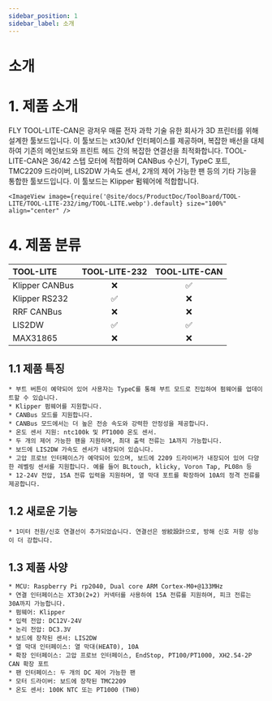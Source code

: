```yaml
---
sidebar_position: 1
sidebar_label: 소개
---
```


# 소개

# 1. 제품 소개

FLY TOOL-LITE-CAN은 광저우 매륜 전자 과학 기술 유한 회사가 3D 프린터를 위해 설계한 툴보드입니다. 이 툴보드는 xt30/kf 인터페이스를 제공하며, 복잡한 배선을 대체하여 기존의 메인보드와 프린트 헤드 간의 복잡한 연결선을 최적화합니다. TOOL-LITE-CAN은 36/42 스텝 모터에 적합하며 CANBus 수신기, TypeC 포트, TMC2209 드라이버, LIS2DW 가속도 센서, 2개의 제어 가능한 팬 등의 기타 기능을 통합한 툴보드입니다. 이 툴보드는 Klipper 펌웨어에 적합합니다.

    <ImageView image={require('@site/docs/ProductDoc/ToolBoard/TOOL-LITE/TOOL-LITE-232/img/TOOL-LITE.webp').default} size="100%" align="center" />

# 4. 제품 분류

| TOOL-LITE  |    TOOL-LITE-232     |    TOOL-LITE-CAN     |
| :------------- | :------------------: | :------------------: |
| Klipper CANBus |         :x:          |  :white_check_mark:  |
| Klipper RS232  |  :white_check_mark:  |         :x:          |
| RRF CANBus     |         :x:          |         :x:          |
| LIS2DW         |  :white_check_mark:  |  :white_check_mark:  |
| MAX31865       |         :x:          |         :x:          |


## 1.1 제품 특징

    * 부트 버튼이 예약되어 있어 사용자는 TypeC를 통해 부트 모드로 진입하여 펌웨어를 업데이트할 수 있습니다.
    * Klipper 펌웨어를 지원합니다.
    * CANBus 모드를 지원합니다.
    * CANBus 모드에서는 더 높은 전송 속도와 강력한 안정성을 제공합니다.
    * 온도 센서 지원: ntc100k 및 PT1000 온도 센서.
    * 두 개의 제어 가능한 팬을 지원하며, 최대 출력 전류는 1A까지 가능합니다.
    * 보드에 LIS2DW 가속도 센서가 내장되어 있습니다.
    * 고압 프로브 인터페이스가 예약되어 있으며, 보드에 2209 드라이버가 내장되어 있어 다양한 레벨링 센서를 지원합니다. 예를 들어 BLtouch, klicky, Voron Tap, PL08n 등
    * 12-24V 전압, 15A 전류 입력을 지원하며, 열 막대 포트를 확장하여 10A의 정격 전류를 제공합니다.

## 1.2 새로운 기능
    * 1미터 전원/신호 연결선이 추가되었습니다. 연결선은 쌍絞設計으로, 방해 신호 저항 성능이 더 강합니다.

## 1.3 제품 사양
    * MCU: Raspberry Pi rp2040, Dual core ARM Cortex-M0+@133MHz
    * 연결 인터페이스는 XT30(2+2) 커넥터를 사용하여 15A 전류를 지원하며, 피크 전류는 30A까지 가능합니다.
    * 펌웨어: Klipper
    * 입력 전압: DC12V-24V
    * 논리 전압: DC3.3V
    * 보드에 장착된 센서: LIS2DW
    * 열 막대 인터페이스: 열 막대(HEAT0), 10A
    * 확장 인터페이스: 고압 프로브 인터페이스, EndStop, PT100/PT1000, XH2.54-2P CAN 확장 포트
    * 팬 인터페이스: 두 개의 DC 제어 가능한 팬
    * 모터 드라이버: 보드에 장착된 TMC2209
    * 온도 센서: 100K NTC 또는 PT1000 (TH0)